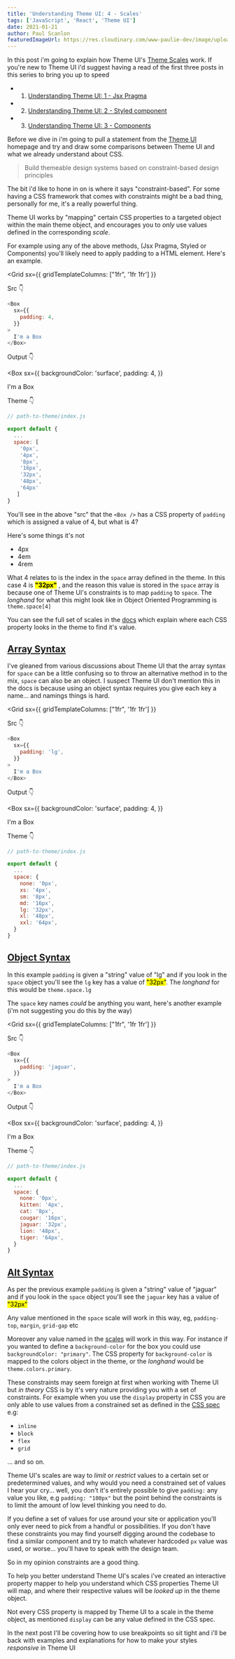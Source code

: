 ```yaml
---
title: 'Understanding Theme UI: 4 - Scales'
tags: ['JavaScript', 'React', 'Theme UI']
date: 2021-01-21
author: Paul Scanlon
featuredImageUrl: https://res.cloudinary.com/www-paulie-dev/image/upload/v1611161909/paulie.dev/2021/01/theme-ui-alpha-4_pwoa5f.jpg
---
```



In this post i'm going to explain how Theme UI's [Theme Scales](https://theme-ui.com/theme-spec#theme-scales) work. If
you're new to Theme UI i'd suggest having a read of the first three posts in this series to bring you up to speed

- 1. [Understanding Theme UI: 1 - Jsx Pragma](/posts/2021/01/theme-ui-alpha-1/)
- 2. [Understanding Theme UI: 2 - Styled component](/posts/2021/01/theme-ui-alpha-2/)
- 3. [Understanding Theme UI: 3 - Components](/posts/2021/01/theme-ui-alpha-3/)

Before we dive in i'm going to pull a statement from the [Theme UI](https://theme-ui.com/) homepage and try and draw
some comparisons between Theme UI and what we already understand about CSS.

> Build themeable design systems based on constraint-based design principles

The bit i'd like to hone in on is where it says "constraint-based". For some having a CSS framework that comes with
constraints might be a bad thing, personally for me, it's a really powerful thing.

Theme UI works by "mapping" certain CSS properties to a targeted object within the main theme object, and encourages you
to _only_ use values defined in the corresponding _scale_.

For example using any of the above methods, (Jsx Pragma, Styled or Components) you'll likely need to apply padding to a
HTML element. Here's an example.

<Grid
 sx={{
  gridTemplateColumns: ["1fr", '1fr 1fr']
 }}
>

<Box>

 <Box>

Src 👇

```javascript
<Box
  sx={{
    padding: 4,
  }}
>
  I'm a Box
</Box>
```

Output 👇

<Box
  sx={{
    backgroundColor: 'surface',
    padding: 4,
  }}
>
  I'm a Box
</Box>

 </Box>

</Box>

 <Box>

Theme 👇

```javascript
// path-to-theme/index.js

export default {
  ...
  space: [
    '0px',
    '4px',
    '8px',
    '16px',
    '32px',
    '48px',
    '64px'
   ]
}
```

 </Box>

</Grid>

You'll see in the above "src" that the `<Box />` has a CSS property of `padding` which is assigned a value of 4, but
what is 4?

Here's some things it's not

- 4px
- 4em
- 4rem

What 4 relates to is the index in the `space` array defined in the theme. In this case 4 is <mark>**"32px"**</mark> ,
and the reason this value is stored in the `space` array is because one of Theme UI's constraints is to map `padding` to
`space`. The _longhand_ for what this might look like in Object Oriented Programming is `theme.space[4]`

You can see the full set of scales in the [docs](https://theme-ui.com/theme-spec#theme-scales) which explain where each
CSS property looks in the theme to find it's value.

## [Array Syntax](#array-syntax)

I've gleaned from various discussions about Theme UI that the array syntax for `space` can be a little confusing so to
throw an alternative method in to the mix, `space` can also be an object. I suspect Theme UI don't mention this in the
docs is because using an object syntax requires you give each key a name... and namings things is hard.

<Grid
 sx={{
  gridTemplateColumns: ["1fr", '1fr 1fr']
 }}
>

<Box>

 <Box>

Src 👇

```javascript
<Box
  sx={{
    padding: 'lg',
  }}
>
  I'm a Box
</Box>
```

Output 👇

<Box
  sx={{
    backgroundColor: 'surface',
    padding: 4,
  }}
>
  I'm a Box
</Box>

 </Box>

</Box>

 <Box>

Theme 👇

```javascript
// path-to-theme/index.js

export default {
  ...
  space: {
    none: '0px',
    xs: '4px',
    sm: '8px',
    md: '16px',
    lg: '32px',
    xl: '48px',
    xxl: '64px',
  }
}
```

 </Box>

</Grid>

## [Object Syntax](#object-syntax)

In this example `padding` is given a "string" value of "lg" and if you look in the `space` object you'll see the `lg`
key has a value of <mark>"32px"</mark>. The _longhand_ for this would be `theme.space.lg`

The `space` key names _could_ be anything you want, here's another example (i'm not suggesting you do this by the way)

<Grid
 sx={{
  gridTemplateColumns: ["1fr", '1fr 1fr']
 }}
>

<Box>

 <Box>

Src 👇

```javascript
<Box
  sx={{
    padding: 'jaguar',
  }}
>
  I'm a Box
</Box>
```

Output 👇

<Box
  sx={{
    backgroundColor: 'surface',
    padding: 4,
  }}
>
  I'm a Box
</Box>

 </Box>

</Box>

 <Box>

Theme 👇

```javascript
// path-to-theme/index.js

export default {
  ...
  space: {
    none: '0px',
    kitten: '4px',
    cat: '8px',
    cougar: '16px',
    jaguar: '32px',
    lion: '48px',
    tiger: '64px',
  }
}
```

 </Box>

</Grid>

## [Alt Syntax](#alt-syntax)

As per the previous example `padding` is given a "string" value of "jaguar" and if you look in the `space` object you'll
see the `jaguar` key has a value of <mark>"32px"</mark>

Any value mentioned in the `space` scale will work in this way, eg, `padding-top`, `margin`, `grid-gap` etc

Moreover any value named in the [scales](https://theme-ui.com/theme-spec#theme-scales) will work in this way. For
instance if you wanted to define a `background-color` for the box you could use `backgroundColor: "primary"`. The CSS
property for `background-color` is mapped to the colors object in the theme, or the _longhand_ would be
`theme.colors.primary`.

These constraints may seem foreign at first when working with Theme UI but _in theory_ CSS is by it's very nature
providing you with a set of constraints. For example when you use the `display` property in CSS you are only able to use
values from a constrained set as defined in the [CSS spec](https://www.w3schools.com/cssref/pr_class_display.asp) e.g:

- `inline`
- `block`
- `flex`
- `grid`

... and so on.

Theme UI's scales are way to _limit_ or _restrict_ values to a certain set or predetermined values, and why would you
need a constrained set of values I hear your cry... well, you don't it's entirely possible to give `padding:` any value
you like, e.g `padding: "100px"` but the point behind the constraints is to limit the amount of low level thinking you
need to do.

If you define a set of values for use around your site or application you'll only ever need to pick from a handful or
possibilities. If you don't have these constraints you may find yourself digging around the codebase to find a similar
component and try to match whatever hardcoded `px` value was used, or worse... you'll have to speak with the design
team.

So in my opinion constraints are a good thing.

To help you better understand Theme UI's scales i've created an interactive property mapper to help you understand which
CSS properties Theme UI will map, and where their respective values will be _looked up_ in the theme object.

<ScaleExplorer />

Not every CSS property is mapped by Theme UI to a scale in the theme object, as mentioned `display` can be any value
defined in the CSS spec.

In the next post I'll be covering how to use breakpoints so sit tight and i'll be back with examples and explanations
for how to make your styles _responsive_ in Theme UI
